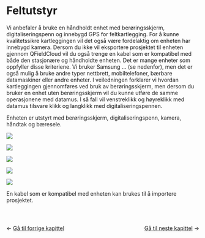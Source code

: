 # Feltutstyr {#feltutstyr}

Vi anbefaler å bruke en håndholdt enhet med berøringsskjerm, digitaliseringspenn og innebygd GPS for feltkartlegging. For å kunne kvalitetssikre kartleggingen vil det også være fordelaktig om enheten har innebygd kamera. Dersom du ikke vil eksportere prosjektet til enheten gjennom QFieldCloud vil du også trenge en kabel som er kompatibel med både den stasjonære og håndholdte enheten. Det er mange enheter som oppfyller disse kriteriene. Vi bruker Samsung ... (se nedenfor), men det er også mulig å bruke andre typer nettbrett, mobiltelefoner, bærbare datamaskiner eller andre enheter. I veiledningen forklarer vi hvordan kartleggingen gjennomføres ved bruk av berøringsskjerm, men dersom du bruker en enhet uten berøringsskjerm vil du kunne utføre de samme operasjonene med datamus. I så fall vil venstreklikk og høyreklikk med datamus tilsvare klikk og langklikk med digitaliseringspennen.

Enheten er utstyrt med berøringsskjerm, digitaliseringspenn, kamera, håndtak og bæresele.

![](images/equipment5.jpeg)

![](images/equipment.jpeg)

![](images/equipment4.jpeg)

![](images/equipment3.jpeg)

![](images/equipment6.jpeg)

En kabel som er kompatibel med enheten kan brukes til å importere prosjektet.

::: {style="display: flex; justify-content: space-between; margin-top: 3em;"}
<div>

← <a href="introduksjon.html">Gå til forrige kapittel</a>

</div>

<div>

<a href="oppsett-og-tilrettelegging.html">Gå til neste kapittel</a> →

</div>
:::
